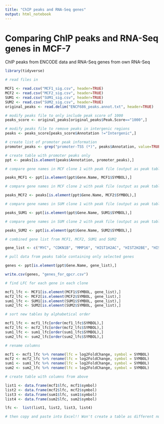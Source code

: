 ```yaml
---
title: "ChIP peaks and RNA-Seq genes"
output: html_notebook
---
```


# Comparing ChIP peaks and RNA-Seq genes in MCF-7
ChIP peaks from ENCODE data and RNA-Seq genes from own RNA-Seq

```r

library(tidyverse)

# read files in

MCF1 <- read.csv("MCF1_sig.csv", header=TRUE)
MCF2 <- read.csv("MCF2_sig.csv", header=TRUE)
SUM1 <- read.csv("SUM1_sig.csv", header=TRUE)
SUM2 <- read.csv("SUM2_sig.csv", header=TRUE)
original_peaks <- read.delim("ENCF686_peaks.annot.txt", header=TRUE)

# modify peaks file to only include peak score of 1000
peaks_score <- original_peaks[original_peaks$Peak.Score=="1000",]

# modify peaks file to remove peaks in intergenic regions
peaks <- peaks_score[peaks_score$Annotation !="Intergenic",]

# create list of promoter peak information
promoter_peaks <- grep("promoter-TSS (*)", peaks$Annotation, value=TRUE)

# create table with promoter peaks only
ppt <- peaks[is.element(peaks$Annotation, promoter_peaks),]

# compare gene names in MCF clone 1 with peak file (output as peak table)

peaks_MCF1 <- ppt[is.element(ppt$Gene.Name, MCF1$SYMBOL),]

# compare gene names in MCF clone 2 with peak file (output as peak table)

peaks_MCF2 <- peaks[is.element(ppt$Gene.Name, MCF2$SYMBOL),]

# compare gene names in SUM clone 1 with peak file (output as peak table)

peaks_SUM1 <- ppt[is.element(ppt$Gene.Name, SUM1$SYMBOL),]

# compare gene names in SUM clone 2 with peak file (output as peak table)

peaks_SUM2 <- ppt[is.element(ppt$Gene.Name, SUM2$SYMBOL),]

# combined gene list from MCF1, MCF2, SUM1 and SUM2

gene_list <- c("MYC", "CDKN1B", "MMP16", "HIST1H2AC", "HIST2H2BE", "HIST1H2AG", "CHAC1", "HIST1H2BK", "UGDH", "SLC3A2", "BAG1", "CD55", "PRSS8", "HIST1H2AD", "ATG10", "ARSG", "HK1", "HSPB1", "FOXA1", "OSGIN2", "GRTP1", "BRWD1", "S100PBP", "CRISPLD2", "FHL2", "PREX1", "MED13L", "HIST1H1D", "CALM2", "WDR13", "NRIP1", "VPS28", "PLEC", "ZNF7", "EGR3", "CTGF", "KLF6", "WRAP53", "FLOT1", "ITGB2", "FZD1", "ZNRF2", "GADD45B")

# pull data from peaks table containing only selected genes

genes <- ppt[is.element(ppt$Gene.Name, gene_list),]

write.csv(genes, "genes_for_qpcr.csv")

# find LFC for each gene in each clone

mcf1_lfc <- MCF1[is.element(MCF1$SYMBOL, gene_list),]
mcf2_lfc <- MCF2[is.element(MCF2$SYMBOL, gene_list),]
sum1_lfc <- SUM1[is.element(SUM1$SYMBOL, gene_list),]
sum2_lfc <- SUM2[is.element(SUM2$SYMBOL, gene_list),]

# sort new tables by alphabetical order

mcf1_lfc <- mcf1_lfc[order(mcf1_lfc$SYMBOL),]
mcf2_lfc <- mcf2_lfc[order(mcf2_lfc$SYMBOL),]
sum1_lfc <- sum1_lfc[order(sum1_lfc$SYMBOL),]
sum2_lfc <- sum2_lfc[order(sum2_lfc$SYMBOL),]

# rename columns

mcf1 <- mcf1_lfc %>% rename(lfc = log2FoldChange, symbol = SYMBOL)
mcf2 <- mcf2_lfc %>% rename(lfc = log2FoldChange, symbol = SYMBOL)
sum1 <- sum1_lfc %>% rename(lfc = log2FoldChange, symbol = SYMBOL)
sum2 <- sum2_lfc %>% rename(lfc = log2FoldChange, symbol = SYMBOL)

# create table with columns from above

list1 <- data.frame(mcf1$lfc, mcf1$symbol)
list2 <- data.frame(mcf2$lfc, mcf2$symbol)
list3 <- data.frame(sum1$lfc, sum1$symbol)
list4 <- data.frame(sum2$lfc, sum2$symbol)

lfc <-  list(list1, list2, list3, list4)

# then copy and paste into Excel!! Won't create a table as different number of rows.

```

